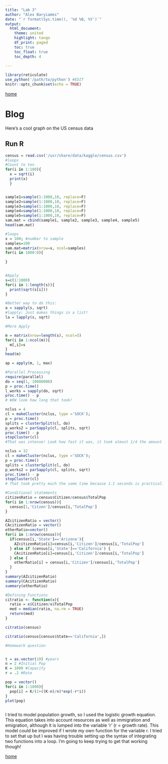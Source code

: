 ```yaml
---
title: "Lab 3"
author: "Alex Baryiames"
date: "`r format(Sys.time(), '%d %B, %Y')`"
output: 
  html_document:
    theme: united
    highlight: tango
    df_print: paged
    toc: true
    toc_float: true
    toc_depth: 4
  
---
```



```r
library(reticulate)
use_python('/path/to/python') #EDIT
knitr::opts_chunk$set(echo = TRUE)
```



[home](https://rsh249.github.io/applied_bioinformatics)


# Blog

Here's a cool graph on the US census data


## Run R

```R
census = read.csv('/usr/share/data/kaggle/census.csv')
#loops
#Count to ten
for(i in 1:100){
  x = sqrt(i)
  print(x)
  }


sample1=sample(1:1000,10, replace=F)
sample2=sample(1:1000,10, replace=F)
sample3=sample(1:1000,10, replace=F)
sample4=sample(1:1000,10, replace=F)
sample5=sample(1:1000,10, replace=F)
sam.mat = cbind(sample1, sample2, sample3, sample4, sample5)
head(sam.mat)

#loops
x = 100; #number to sample
samples=100
sam.mat=matrix(nrow=x, ncol=samples)
for(i in 1000:0){
  
}


#Apply
s=c(1:1000)
for(i in 1:length(s)){
  print(sqrt(s[i]))
}

#Better way to do this:
a = sapply(s, sqrt)
#lapply: Just makes things in a list!
la = lapply(s, sqrt)

#More Apply

m = matrix(nrow=length(s), ncol=5)
for(i in 1:ncol(m)){
  m[,i]=s
}
head(m)

ap = apply(m, 1, max)

#Parallel Processing
require(parallel)
do = seq(1, 10000000)
p = proc.time()
l_works = sapply(do, sqrt)
proc.time() - p
# WOW look how long that took!

nclus = 4
cl = makeCluster(nclus, type ='SOCK'); 
p = proc.time()
splits = clusterSplit(cl, do)
p_works2 = parSapply(cl, splits, sqrt)
proc.time() - p
stopCluster(cl)
#That was intense! Look how fast it was, it took almost 1/4 the amount of time

nclus = 32
cl = makeCluster(nclus, type ='SOCK'); 
p = proc.time()
splits = clusterSplit(cl, do)
p_works2 = parSapply(cl, splits, sqrt)
proc.time() - p
stopCluster(cl)
# That took pretty much the same time because 1.1 seconds is practically the amount of time it takes for R to read the code and communicate witht the server. 

#Conditional statements
citizenRatio = census$Citizen/census$TotalPop
for(i in 1:nrow(census)){
  census[1,'Citzen']/census[i,'TotalPop']
}

AZcitizenRatio = vector()
CAcitizenRatio = vector()
otherRatio=vector()
for(i in 1:nrow(census)){
  if(census[i,'State']=='Arizona'){
    AZcitizenRatio[i]=census[i,'Citizen']/census[i,'TotalPop']
  } else if (census[i,'State']=='California') {
    CAcitizenRatio[i]=census[i,'Citizen']/census[i,'TotalPop']
  } else {
    otherRatio[i] = census[i,'Citizen']/census[i,'TotalPop']
  }
}
summary(AZcitizenRatio)
summary(CAcitizenRatio)
summary(otherRatio)

#Defining Functions
citratio <- function(x){
  ratio = x$Citizen/x$TotalPop
  med = median(ratio, na.rm = TRUE)
  return(med)
}

citratio(census)

citratio(census[census$State=='California',])

#Homework question


t = as.vector(10) #years
n = 2 #Initial Pop
K = 1000 #Capacity
r = .2 #Rate

pop = vector()
for(i in 1:1000){
  pop[i] = K/(1+((K-n)/n)*exp(-r*i))
}
plot(pop)



```

I tried to model population growth, so I used the logistic growth equation. This equation takes into account resources as well as immigration and emigration, although it is lumped into the variable 'r' (r = growth rate). This model could be improved if I wrote my own function for the variable r. I tried to set that up but I was having trouble setting up the syntax of integrating two functions into a loop. I'm going to keep trying to get that working though!





[home](https://rsh249.github.io/applied_bioinformatics)
